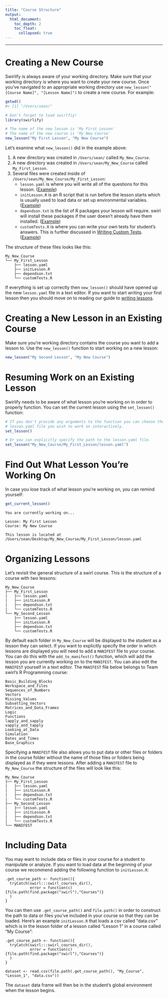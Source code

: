 ```yaml
---
title: "Course Structure"
output:
  html_document:
    toc_depth: 2
    toc_float:
      collapsed: true
---
```


---

# Creating a New Course

Swirlify is always aware of your working directory. Make sure that your working
directory is where you want to create your new course. Once you've navigated to
an appropriate working directory use `new_lesson("[Course Name]", "[Lesson Name]")`
to create a new course. For example:

```r
getwd()
#> [1] "/Users/sean/"

# Don't forget to load swirlfiy!
library(swirlify)

# The name of the new lesson is 'My First Lesson'
# The name of the new course is 'My New Course'
new_lesson("My First Lesson", "My New Course")
```

Let's examine what `new_lesson()` did in the example above:

1. A new directory was created in `/Users/sean/` called `My_New_Course`.
2. A new directory was created in `/Users/sean/My_New_Course` called `My_First_Lesson`.
3. Several files were created inside of `/Users/sean/My_New_Course/My_First_Lesson`:
    - `lesson.yaml` is where you will write all of the questions for this lesson. ([Example](https://github.com/seankross/Test_Course/blob/master/Test_Lesson/lesson.yaml))
    - `initLesson.R` is an R script that is run before the lesson starts which is
    usually used to load data or set up environmental variables. ([Example](https://github.com/seankross/Test_Course/blob/master/Test_Lesson/initLesson.R))
    - `dependson.txt` is the list of R packages your lesson will require. swirl
    will install these packages if the user doesn't already have them installed. ([Example](https://github.com/seankross/Test_Course/blob/master/Test_Lesson/dependson.txt))
    - `customTests.R` is where you can write your own tests for student's answers.
    This is further discussed in [Writing Custom Tests](writing.html). ([Example](https://github.com/seankross/Test_Course/blob/master/Test_Lesson/customTests.R))
    
The structure of these files looks like this:

```
My_New_Course
└── My_First_Lesson
    ├── lesson.yaml
    ├── initLesson.R
    ├── dependson.txt
    └── customTests.R
```
    
If everything is set up correctly then `new_lesson()` should have opened up the
new `lesson.yaml` file in a text editor. If you want to start writing your first
lesson then you should move on to reading our guide to [writing lessons](writing.html).

# Creating a New Lesson in an Existing Course

Make sure you're working directory contains the course you want to add a lesson
to. Use the `new_lesson()` function to start working on a new lesson:

```r
new_lesson("My Second Lesson", "My New Course")
```

# Resuming Work on an Existing Lesson

Swirlify needs to be aware of what lesson you're working on in order to properly
function. You can set the current lesson using the `set_lesson()` function:

```r
# If you don't provide any arguments to the function you can choose the 
# lesson.yaml file you wish to work on interactively.
set_lesson()

# Or you can explicitly specify the path to the lesson.yaml file.
set_lesson("My_New_Course/My_First_Lesson/lesson.yaml")
```

# Find Out What Lesson You're Working On

In case you lose track of what lesson you're working on, you can remind yourself:

```r
get_current_lesson()
```

```
You are currently working on...

Lesson: My First Lesson
Course: My New Course

This lesson is located at /Users/sean/Desktop/My_New_Course/My_First_Lesson/lesson.yaml
```

# Organizing Lessons

Let's revisit the general structure of a swirl course. This is the structure of
a course with two lessons:

```
My_New_Course
├── My_First_Lesson
|   ├── lesson.yaml
|   ├── initLesson.R
|   ├── dependson.txt
|   └── customTests.R
└── My_Second_Lesson
    ├── lesson.yaml
    ├── initLesson.R
    ├── dependson.txt
    └── customTests.R
```

By default each folder in `My_New_Course` will be displayed to the student as a
lesson they can select. If you want to explicitly specify the order in which
lessons are displayed you will need to add a `MANIFEST` file to your course.
You can do this with the `add_to_manifest()` function, which will add the lesson
you are currently working on to the `MANIFEST`. You can also edit the `MANIFEST`
yourself in a text editor. The `MANIFEST` file below belongs to Team swirl's
R Programming course:

```
Basic_Building_Blocks
Workspace_and_Files
Sequences_of_Numbers
Vectors
Missing_Values
Subsetting_Vectors
Matrices_and_Data_Frames
Logic
Functions
lapply_and_sapply
vapply_and_tapply
Looking_at_Data
Simulation
Dates_and_Times
Base_Graphics
```

Specifying a `MANIFEST` file also allows you to put data or other files or 
folders in the course folder without the name of those files or folders being
displayed as if they were lessons. After adding a `MANIFEST` file to
`My_New_Course` the structure of the files will look like this:

```
My_New_Course
├── My_First_Lesson
|   ├── lesson.yaml
|   ├── initLesson.R
|   ├── dependson.txt
|   └── customTests.R
├── My_Second_Lesson
|   ├── lesson.yaml
|   ├── initLesson.R
|   ├── dependson.txt
|   └── customTests.R
└── MANIFEST
```

# Including Data

You may want to include data or files in your course for a student to manipulate
or analyze. If you want to load data at the beginning of your course we 
recommend adding the following function to `initLesson.R`:

```
.get_course_path <- function(){
  tryCatch(swirl:::swirl_courses_dir(),
           error = function(c) {file.path(find.package("swirl"),"Courses")}
  )
}
```

You can then use `.get_course_path()` and `file.path()` in order to construct
the path to data or files you've included in your course so that they can be
loaded. Here's an example `initLesson.R` that loads a csv called "data.csv" 
which is in the lesson folder of a lesson called "Lesson 1" in a course called 
"My Course":

```
.get_course_path <- function(){
  tryCatch(swirl:::swirl_courses_dir(),
           error = function(c) {file.path(find.package("swirl"),"Courses")}
  )
}

dataset <- read.csv(file.path(.get_course_path(), "My_Course", "Lesson_1", "data.csv"))
```

The `dataset` data frame will then be in the student's global environment when
the lesson begins.